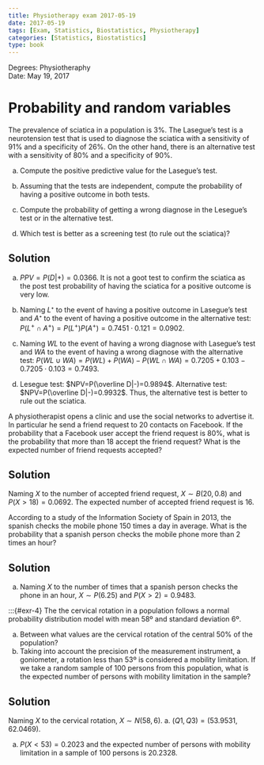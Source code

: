 ```yaml
---
title: Physiotherapy exam 2017-05-19
date: 2017-05-19
tags: [Exam, Statistics, Biostatistics, Physiotherapy]
categories: [Statistics, Biostatistics]
type: book
---
```


Degrees: Physiotheraphy  
Date: May 19, 2017

# Probability and random variables

:::{#exr-1}

The prevalence of sciatica in a population is 3%.
The Lasegue's test is a neurotension test that is used to diagnose the sciatica with a sensitivity of 91% and a specificity of 26%.
On the other hand, there is an alternative test with a sensitivity of 80% and a specificity of 90%.

a. Compute the positive predictive value for the Lasegue's test.
a. Assuming that the tests are independent, compute the probability of having a positive outcome in both tests.

a. Compute the probability of getting a wrong diagnose in the Lesegue's test or in the alternative test.

a. Which test is better as a screening test (to rule out the sciatica)?



:::{.callout-tip collapse="true"}
## Solution
a. $PPV=P(D|+)=0.0366$. It is not a goot test to confirm the sciatica as the post test probability of having the sciatica for a positive outcome is very low. 
a. Naming $L⁺$ to the event of having a positive outcome in Lasegue's test and $A⁺$ to the event of having a positive outcome in the alternative test: $P(L^+\cap A^+)=P(L^+)P(A^+)=0.7451\cdot 0.121 = 0.0902$. 

a. Naming $WL$ to the event of having a wrong diagnose with Lasegue's test and $WA$ to the event of having a wrong diagnose with the alternative test: $P(WL\cup WA)=P(WL)+P(WA)-P(WL\cap WA)=0.7205+ 0.103-0.7205\cdot0.103=0.7493$. 

a. Lesegue test: $NPV=P(\overline D|-)=0.9894$.
Alternative test: $NPV=P(\overline D|-)=0.9932$.
Thus, the alternative test is better to rule out the sciatica. 
:::
:::

:::{#exr-2}
A physiotherapist opens a clinic and use the social networks to advertise it.
In particular he send a friend request to 20 contacts on Facebook.
If the probability that a Facebook user accept the friend request is 80%, what is the probability that more than 18 accept the friend request?
What is the expected number of friend requests accepted?



:::{.callout-tip collapse="true"}
## Solution
Naming $X$ to the number of accepted friend request, $X\sim B(20,0.8)$ and $P(X>18)=0.0692$.
The expected number of accepted friend request is $16$. 
:::
:::

:::{#exr-3}
According to a study of the Information Society of Spain in 2013, the spanish checks the mobile phone 150 times a day in average.
What is the probability that a spanish person checks the mobile phone more than 2 times an hour?



:::{.callout-tip collapse="true"}
## Solution
a. Naming $X$ to the number of times that a spanish person checks the phone in an hour, $X\sim P(6.25)$ and $P(X>2)=0.9483$.
:::
:::

:::{#exr-4}
The the cervical rotation in a population follows a normal probability distribution model with mean 58º and standard deviation 6º.

a. Between what values are the cervical rotation of the central 50\% of the population?
a. Taking into account the precision of the measurement instrument, a goniometer, a rotation less than 53º is considered a mobility limitation.
If we take a random sample of 100 persons from this population, what is the expected number of persons with mobility limitation in the sample?



:::{.callout-tip collapse="true"}
## Solution
Naming $X$ to the cervical rotation, $X\sim N(58, 6)$. 
a. $(Q1,Q3)=(53.9531, 62.0469)$. 

a. $P(X<53)=0.2023$ and the expected number of persons with mobility limitation in a sample of 100 persons is $20.2328$. 
:::

